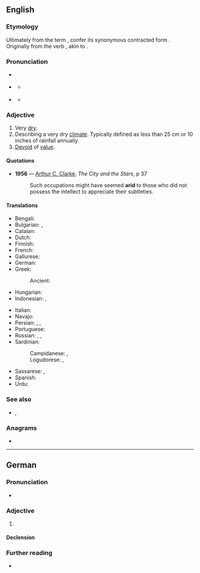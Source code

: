 {{also|àrid|árið}}
==English==

===Etymology===
Ultimately from the {{etyl|la|en}} term {{m|la|āridus||dry, arid, parched}}, confer its synonymous contracted form {{m|la|ardus}}. Originally from the verb {{m|la|āreo||I am dry, I am parched}}, akin to {{m|la|ārdeō||I am on fire, I burn}}.

===Pronunciation===
* {{a|UK}} {{IPA|/ˈæ.ɹɪd/|lang=en}}
* {{a|US}} {{IPA|/ˈæ.ɹɪd/|lang=en}}
** {{audio|En-us-ne-arid.ogg|Audio (US)|lang=en}} {{a|non-Mary-marry-merry}}
* {{a|US}} {{IPA|/ˈɛə.ɹɪd/|lang=en}}
** {{audio|en-us-arid.ogg|Audio (US)|lang=en}} {{a|Mary-marry-merry}}

===Adjective===
{{en-adj|er|more}}
{{wikipedia}}

# Very [[dry]].
# Describing a very dry [[climate]]. Typically defined as less than 25 cm or 10 inches of rainfall annually.
# [[devoid|Devoid]] of [[value]].

====Quotations====
* '''1956''' — [[w:Arthur C. Clarke|Arthur C. Clarke]], ''The City and the Stars'', p 37
*: Such occupations might have seemed '''arid''' to those who did not possess the intellect to appreciate their subtleties.

====Translations====
{{trans-top|very dry}}
* Bengali: {{t|bn|শুষ্ক|sc=Beng}}
* Bulgarian: {{t+|bg|сух}}, {{t+|bg|безводен}}
* Catalan: {{t|ca|àrid}}
* Dutch: {{t+|nl|droog}}
* Finnish: {{t+|fi|kuiva}}
* French: {{t+|fr|aride}}
* Gallurese: {{t|sdn|àrritu}}
* German: {{t+|de|arid}}
* Greek:
*: Ancient: {{t|grc|κάγκανος}}
* Hungarian: {{t+|hu|kiszáradt}}
* Indonesian: {{t+|id|gersang}}, {{t+|id|tandus}}
{{trans-mid}}
* Italian: {{t+|it|arido}}
* Navajo: {{t|nv|hóółtseii}}
* Persian: {{t+|fa|خشک|sc=fa-Arab}}, {{t+|fa|بایر|sc=fa-Arab}}, {{t|fa|کم باران|sc=fa-Arab}}
* Portuguese: {{t+|pt|árido}}
* Russian: {{t+|ru|сухо́й}}, {{t+|ru|засу́шливый}}, {{t+|ru|безво́дный}}
* Sardinian:
*: Campidanese: {{t|sc|àrridu}}, {{t|sc|àridu}}
*: Logudorese: {{t|sc|assuttu}}, {{t|sc|àrridu}}
* Sassarese: {{t|sdc|aramiddu}}, {{t|sdc|séccu}}
* Spanish: {{t+|es|árido}}
* Urdu: {{t|ur|خشک}}
{{trans-bottom}}

===See also===
* {{l|en|semiarid}}, {{l|en|semi-arid}}

===Anagrams===
* {{anagrams|en|a=adir|Aird|Dari|Irad|RAID|dira|raid|riad}}

----

==German==

===Pronunciation===
* {{audio|De-arid.ogg|Audio|lang=de}}

===Adjective===
{{de-adj|arider|aridesten}}

# {{l|en|arid}}

====Declension====
{{de-decl-adj|arid|arider|aridest}}

===Further reading===
* {{R:Duden}}